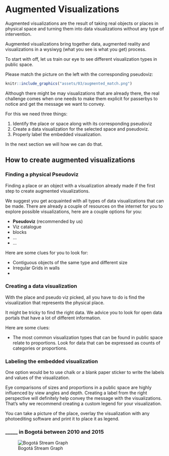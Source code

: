 # Augmented Visualizations

Augmented visualizations are the result of taking real objects or places in physical space and turning them into data visualizations without any type of intervention.

Augmented visualizations bring together data, augmented reality and visualizations in a wysiwyg (what you see is what you get) process.

To start with off, let us train our eye to see different visualization types in public space.

Please match the picture on the left with the corresponding pseudoviz:

```r
knitr::include_graphics("assets/03/augmented_match.png")
```



Although there might be may visualizations that are already there, the real challenge comes when one needs to make them explicit for passerbys to notice and get the message we want to convey.

For this we need three things:

1. Identify the place or space along with its corresponding pseudoviz
2. Create a data visualization for the selected space and pseudoviz.
3. Properly label the embedded visualization.

In the next section we will how we can do that.




## How to create augmented visualizations

### Finding a physical Pseudoviz 

Finding a place or an object with a visualization already made if the first step to create augmented visualizations.

We suggest you get acquainted with all types of data visualizations that can be made. There are already a couple of resources on the internet for you to explore possible visualizations, here are a couple options for you:

- __Pseudoviz__ (recommended by us)
- Viz catalogue
- blocks
- ...
- ...

Here are some clues for you to look for:

- Contiguous objects of the same type and different size
- Irregular Grids in walls
- 

### Creating a data visualization

With the place and pseudo viz picked, all you have to do is find the visualization that represents the physical place.

It might be tricky to find the right data. We advice you to look for open data portals that have a lot of different information.

Here are some clues:

- The most common visualization types that can be found in public space relate to proportions. Look for data that can be expressed as counts of categories or proportions.


### Labeling the embedded visualization

One option would be to use chalk or a blank paper sticker to write the labels and values of the visualization.


Eye comparisons of sizes and proportions in a public space are highly influenced by view angles and depth. Creating a label from the right perspective will definitely help convey the message with the visualizations. That's why we recommend creating a custom legend for your visualization. 

You can take a picture of the place, overlay the visualization with any photoediting software and print it to place it as legend.




### _____ in Bogotá between 2010 and 2015

![Bogotá Stream Graph](bogota_streamgraph.png)







